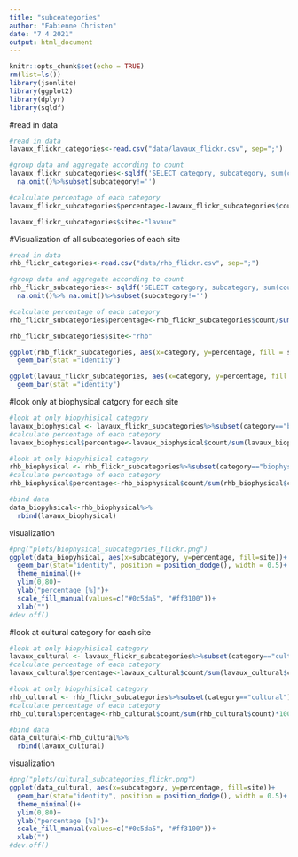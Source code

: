 ```yaml
---
title: "subceategories"
author: "Fabienne Christen"
date: "7 4 2021"
output: html_document
---
```


```r
knitr::opts_chunk$set(echo = TRUE)
rm(list=ls())
library(jsonlite)
library(ggplot2)
library(dplyr)
library(sqldf)
```
#read in data
```r
#read in data
lavaux_flickr_categories<-read.csv("data/lavaux_flickr.csv", sep=";")

#group data and aggregate according to count
lavaux_flickr_subcategories<-sqldf('SELECT category, subcategory, sum(count) count FROM lavaux_flickr_categories GROUP BY subcategory')%>%
  na.omit()%>%subset(subcategory!='')

#calculate percentage of each category 
lavaux_flickr_subcategories$percentage<-lavaux_flickr_subcategories$count/sum(lavaux_flickr_subcategories$count)*100

lavaux_flickr_subcategories$site<-"lavaux"


```



#Visualization of all subcategories of each site
```r
#read in data
rhb_flickr_categories<-read.csv("data/rhb_flickr.csv", sep=";")

#group data and aggregate according to count
rhb_flickr_subcategories<- sqldf('SELECT category, subcategory, sum(count) count FROM rhb_flickr_categories GROUP BY subcategory')%>%
  na.omit()%>% na.omit()%>%subset(subcategory!='')

#calculate percentage of each category 
rhb_flickr_subcategories$percentage<-rhb_flickr_subcategories$count/sum(rhb_flickr_subcategories$count)*100

rhb_flickr_subcategories$site<-"rhb"
```

```r
ggplot(rhb_flickr_subcategories, aes(x=category, y=percentage, fill = subcategory)) + 
  geom_bar(stat ="identity")
```
```r

ggplot(lavaux_flickr_subcategories, aes(x=category, y=percentage, fill = subcategory)) + 
  geom_bar(stat ="identity")
```
#look only at biophysical catgory for each site
```r
#look at only biopyhisical category
lavaux_biophysical <- lavaux_flickr_subcategories%>%subset(category=="biophysical")
#calculate percentage of each category 
lavaux_biophysical$percentage<-lavaux_biophysical$count/sum(lavaux_biophysical$count)*100

#look at only biopyhisical category
rhb_biophysical <- rhb_flickr_subcategories%>%subset(category=="biophysical")
#calculate percentage of each category 
rhb_biophysical$percentage<-rhb_biophysical$count/sum(rhb_biophysical$count)*100

#bind data
data_biopyhsical<-rhb_biophysical%>%
  rbind(lavaux_biophysical)
```

visualization
```r
#png("plots/biophysical_subcategories_flickr.png")
ggplot(data_biopyhsical, aes(x=subcategory, y=percentage, fill=site))+
  geom_bar(stat="identity", position = position_dodge(), width = 0.5)+
  theme_minimal()+
  ylim(0,80)+
  ylab("percentage [%]")+
  scale_fill_manual(values=c("#0c5da5", "#ff3100"))+
  xlab("")
#dev.off()
```

#look at cultural category for each site

```r
#look at only biopyhisical category
lavaux_cultural <- lavaux_flickr_subcategories%>%subset(category=="cultural")
#calculate percentage of each category 
lavaux_cultural$percentage<-lavaux_cultural$count/sum(lavaux_cultural$count)*100

#look at only biopyhisical category
rhb_cultural <- rhb_flickr_subcategories%>%subset(category=="cultural")
#calculate percentage of each category 
rhb_cultural$percentage<-rhb_cultural$count/sum(rhb_cultural$count)*100

#bind data
data_cultural<-rhb_cultural%>%
  rbind(lavaux_cultural)
```

visualization
```r
#png("plots/cultural_subcategories_flickr.png")
ggplot(data_cultural, aes(x=subcategory, y=percentage, fill=site))+
  geom_bar(stat="identity", position = position_dodge(), width = 0.5)+
  theme_minimal()+
  ylim(0,80)+
  ylab("percentage [%]")+
  scale_fill_manual(values=c("#0c5da5", "#ff3100"))+
  xlab("")
#dev.off()
```


